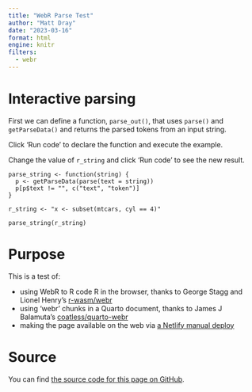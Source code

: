 ```yaml
---
title: "WebR Parse Test"
author: "Matt Dray"
date: "2023-03-16"
format: html
engine: knitr
filters:
  - webr
---
```


# Interactive parsing

First we can define a function, `parse_out()`, that uses `parse()` and `getParseData()` and returns the parsed tokens from an input string.

Click 'Run code' to declare the function and execute the example.

Change the value of `r_string` and click 'Run code' to see the new result.

```webr
parse_string <- function(string) {
  p <- getParseData(parse(text = string))
  p[p$text != "", c("text", "token")]
}

r_string <- "x <- subset(mtcars, cyl == 4)"

parse_string(r_string)
```

# Purpose

This is a test of:

* using WebR to R code R in the browser, thanks to George Stagg and Lionel Henry's [r-wasm/webr](https://github.com/r-wasm/webr/)
* using 'webr' chunks in a Quarto document, thanks to James J Balamuta's [coatless/quarto-webr](https://github.com/coatless/quarto-webr)
* making the page available on the web via [a Netlify manual deploy](https://docs.netlify.com/site-deploys/create-deploys/)

# Source

You can find [the source code for this page on GitHub](https://github.com/matt-dray/webr-parse-test).